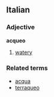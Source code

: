 ==Italian==
===Adjective===
'''acqueo'''

# [[watery]]

===Related terms===
*[[acqua]]
*[[terraqueo]]